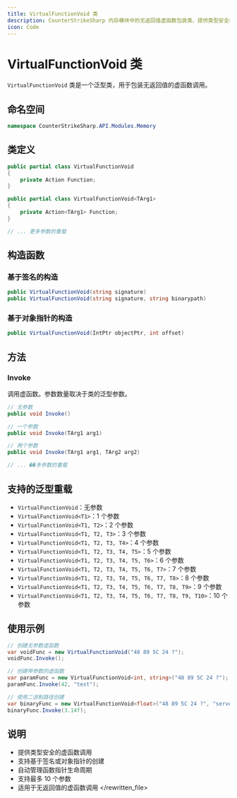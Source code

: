 ```yaml
---
title: VirtualFunctionVoid 类
description: CounterStrikeSharp 内存模块中的无返回值虚函数包装类，提供类型安全的虚函数调用
icon: Code
---
```


# VirtualFunctionVoid 类

`VirtualFunctionVoid` 类是一个泛型类，用于包装无返回值的虚函数调用。

## 命名空间

```csharp
namespace CounterStrikeSharp.API.Modules.Memory
```

## 类定义

```csharp
public partial class VirtualFunctionVoid
{
    private Action Function;
}

public partial class VirtualFunctionVoid<TArg1>
{
    private Action<TArg1> Function;
}

// ... 更多参数的重载
```

## 构造函数

### 基于签名的构造

```csharp
public VirtualFunctionVoid(string signature)
public VirtualFunctionVoid(string signature, string binarypath)
```

### 基于对象指针的构造

```csharp
public VirtualFunctionVoid(IntPtr objectPtr, int offset)
```

## 方法

### Invoke

调用虚函数。参数数量取决于类的泛型参数。

```csharp
// 无参数
public void Invoke()

// 一个参数
public void Invoke(TArg1 arg1)

// 两个参数
public void Invoke(TArg1 arg1, TArg2 arg2)

// ... ��多参数的重载
```

## 支持的泛型重载

- `VirtualFunctionVoid`：无参数
- `VirtualFunctionVoid<T1>`：1 个参数
- `VirtualFunctionVoid<T1, T2>`：2 个参数
- `VirtualFunctionVoid<T1, T2, T3>`：3 个参数
- `VirtualFunctionVoid<T1, T2, T3, T4>`：4 个参数
- `VirtualFunctionVoid<T1, T2, T3, T4, T5>`：5 个参数
- `VirtualFunctionVoid<T1, T2, T3, T4, T5, T6>`：6 个参数
- `VirtualFunctionVoid<T1, T2, T3, T4, T5, T6, T7>`：7 个参数
- `VirtualFunctionVoid<T1, T2, T3, T4, T5, T6, T7, T8>`：8 个参数
- `VirtualFunctionVoid<T1, T2, T3, T4, T5, T6, T7, T8, T9>`：9 个参数
- `VirtualFunctionVoid<T1, T2, T3, T4, T5, T6, T7, T8, T9, T10>`：10 个参数

## 使用示例

```csharp
// 创建无参数虚函数
var voidFunc = new VirtualFunctionVoid("48 89 5C 24 ?");
voidFunc.Invoke();

// 创建带参数的虚函数
var paramFunc = new VirtualFunctionVoid<int, string>("48 89 5C 24 ?");
paramFunc.Invoke(42, "test");

// 使用二进制路径创建
var binaryFunc = new VirtualFunctionVoid<float>("48 89 5C 24 ?", "server.dll");
binaryFunc.Invoke(3.14f);
```

## 说明

- 提供类型安全的虚函数调用
- 支持基于签名或对象指针的创建
- 自动管理函数指针生命周期
- 支持最多 10 个参数
- 适用于无返回值的虚函数调用
</rewritten_file> 